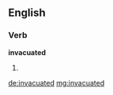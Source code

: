 ==English==

===Verb===
'''invacuated'''

# {{past of|[[invacuate]]}}

[[de:invacuated]]
[[mg:invacuated]]